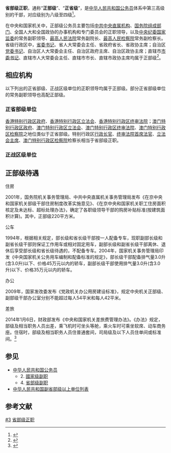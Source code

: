 '''省部级正职'''，通称“'''正部级'''”、“'''正省级'''”，是[[中华人民共和国公务员|中华人民共和国公务员]]体系中第三高级别的干部，对应级别为八级至四级<ref>{{cite web |title=公务员职务、职级与级别管理办法 |url=http://www.scs.gov.cn/zcfg/202003/t20200313_16205.html |website=国家公务员局 |accessdate=2020-06-04 |archive-date=2020-12-12 |archive-url=https://web.archive.org/web/20201212095748/http://www.scs.gov.cn/zcfg/202003/t20200313_16205.html |dead-url=no }}</ref>。

在中央和国家机关中，正部级公务员主要包括[[中共中央直属机构|中共中央直属机构]]、[[国务院组成部门|国务院组成部门]]、全国人大和全国政协的办事机构和专门委员会的正职领导，以及[[中央纪委|中央纪委]][[国家监委|国家监委]]的常务副职领导、[[最高人民法院|最高人民法院]]常务副院长、[[最高人民检察院|最高人民检察院]]常务副检察长。省级行政区中，[[省委书记|省委书记]]、省人大常委会主任、省政府省长、省政协主席；自治区[[党委书记|党委书记]]、自治区人大常委会主任、自治区政府主席、自治区政协主席；直辖市[[市委书记|市委书记]]、直辖市人大常委会主任、直辖市市长、直辖市政协主席均属于正部级<ref>{{cite news |title=政府官员级别是这样定的 |url=http://wb.sznews.com/html/2016-11/06/content_3654604.htm |accessdate=2020-06-04 |work=深圳晚报 |date=2016-11-06 |archive-date=2020-07-17 |archive-url=https://web.archive.org/web/20200717160342/http://wb.sznews.com/html/2016-11/06/content_3654604.htm |dead-url=no }}</ref>。

== 相应机构 ==

{{main list|中华人民共和国副省部级以上单位列表}}
以下列出的正省部级、正战区级单位的正职领导均属于正部级。部分正省部级单位的常务副职领导也高配正部级。
=== 正省部级单位 ===
{{columns-list|2|
* [[中共中央办公厅|中共中央办公厅]]
* [[中共中央直属机构#中共中央职能部门|中共中央职能部门]]
* [[中共中央直属机构#中共中央办事机构|中共中央办事机构]]
* [[中共中央直属机构#中共中央派出机关|中共中央派出机关]]
* 部分[[中共中央直属机构#中共中央直属事业单位|中共中央直属事业单位]]（[[中共中央党校|中共中央党校]]、[[中共中央党史和文献研究院|中共中央党史和文献研究院]]、[[人民日报|《人民日报》社]]、[[中央社会主义学院|中央社会主义学院]]）
* [[全国人民代表大会专门委员会|全国人民代表大会专门委员会]]
* [[全国人民代表大会常务委员会|全国人大常委会工作部门]]
* [[国务院办公厅|国务院办公厅]]
* [[国务院组成部门|国务院组成部门]]
* [[国务院直属特设机构|国务院直属特设机构]]
* 部分[[国务院直属机构|国务院直属机构]]（[[中华人民共和国海关总署|中华人民共和国海关总署]]、[[国家税务总局|国家税务总局]]、[[国家市场监督管理总局|国家市场监督管理总局]]、[[国家广播电视总局|国家广播电视总局]]、[[国家体育总局|国家体育总局]]、[[国务院参事室|国务院参事室]]）
* [[国务院办事机构|国务院办事机构]]
* 多数[[国务院直属事业单位|国务院直属事业单位]]（[[新华社|新华通讯社]]、[[中国科学院|中国科学院]]、[[中国社会科学院|中国社会科学院]]、[[中国工程院|中国工程院]]、[[国务院发展研究中心|国务院发展研究中心]]、[[中央广播电视总台|中央广播电视总台]]、[[中国银行保险监督管理委员会|中国银行保险监督管理委员会]]、[[中国证券监督管理委员会|中国证券监督管理委员会]]）
* [[中华全国供销合作总社|中华全国供销合作总社]]
* [[中国人民政治协商会议全国委员会专门委员会|中国人民政治协商会议全国委员会专门委员会]]
* [[中国人民政治协商会议全国委员会办公厅|中国人民政治协商会议全国委员会办公厅]]
* 民主党派中央机关
* 部分群众团体机关
* 省、[[自治区|自治区]]、[[直辖市|直辖市]]的中共省级党委、省级[[人民代表大会|人民代表大会]]、省级[[人民政府|人民政府]]、政协省级委员会
}}

[[香港特别行政区政府|香港特别行政区政府]]、[[香港特别行政区立法会|香港特别行政区立法会]]、[[香港特别行政区终审法院|香港特别行政区终审法院]]；[[澳门特别行政区政府|澳门特别行政区政府]]、[[澳门特别行政区立法会|澳门特别行政区立法会]]、[[澳门特别行政区终审法院|澳门特别行政区终审法院]]、[[澳门特别行政区检察院|澳门特别行政区检察院]]之地位类似于正省部级。特别行政区[[行政长官|行政长官]]、[[终审法院|终审法院]][[首席法官|首席法官]]、[[立法会主席|立法会主席]]、[[澳門特別行政區司法機關|澳门特别行政区检察院]]检察长相当于省部级正职。

=== 正战区级单位 ===
{{columns-list|2|
* [[中央军事委员会联合参谋部|中央军事委员会联合参谋部]]
* [[中央军事委员会政治工作部|中央军事委员会政治工作部]]
* [[中央军事委员会纪律检查委员会|中央军事委员会纪律检查委员会]]
* [[中国人民解放军东部战区|中国人民解放军东部战区]]
* [[中国人民解放军西部战区|中国人民解放军西部战区]]
* [[中国人民解放军南部战区|中国人民解放军南部战区]]
* [[中国人民解放军北部战区|中国人民解放军北部战区]]
* [[中国人民解放军中部战区|中国人民解放军中部战区]]
* [[中国人民解放军陆军|中国人民解放军陆军]]
* [[中国人民解放军海军|中国人民解放军海军]]
* [[中国人民解放军空军|中国人民解放军空军]]
* [[中国人民解放军火箭军|中国人民解放军火箭军]]
* [[中国人民解放军战略支援部队|中国人民解放军战略支援部队]]
* [[中国人民武装警察部队|中国人民武装警察部队]]
}}

==正部级待遇==
;住房
2001年，国务院机关事务管理局、中共中央直属机关事务管理局发布《在京中央和国家机关部级干部住房制度改革实施意见》、《在京中央和国家机关职工住房面积核定及未达标、超标处理办法》，确定了各职级领导干部的购房补贴标准(按建筑面积计算)。其中，正部级220平方米。
;公车
1994年，根据相关规定，部长级和省长级干部按一人配备专车，现职副部长级和副省长级干部则保证工作用车或相对固定用车，副部长级和副省长级干部离休、退休后享受部长级和省长级待遇的，不配备专车。2004年，国家机关事务管理局印发《中央国家机关公务用车编制和配备标准的规定》，部长级干部配备排气量3.0升(含3.0升)以下、价格45万元以内的轿车，副部长级干部使用排气量3.0升(含3.0升)以下、价格35万元以内的轿车。
;办公
2009年，国家发改委发布《党政机关办公用房建设标准》，规定中央机关正部级、副部级干部办公室分别不能超过每人54平米和每人42平米。
;差旅
2014年1月6日，财政部发布《中央和国家机关差旅费管理办法》。《办法》规定，部级及相当职务人员出差，乘飞机时可坐头等舱，乘火车时可乘坐软席、动车商务座。住宿时，部级及相当职务人员住普通套间，司局级及以下人员住单间或标准间。<ref>{{cite news |title=省部级干部生活待遇规定出台 含离职退休后待遇 |url=http://news.sohu.com/20141011/n404995764.shtml |accessdate=2020-06-08 |work=搜狐新闻 |date=2014-10-11 |archiveurl=https://web.archive.org/web/20181113213240/http://news.sohu.com/20141011/n404995764.shtml |archivedate=2018-11-13}}</ref>

== 参见 ==
* [[中华人民共和国公务员|中华人民共和国公务员]]
** 2. [[國家级副职|國家级副职]]
** 4. [[省部级副职|省部级副职]]
* [[中华人民共和国副省部级以上单位列表|中华人民共和国副省部级以上单位列表]]

== 参考文献 ==
{{Reflist}}

[[Category:公务员行政级别|#3]]
[[Category:省部级正职|]]